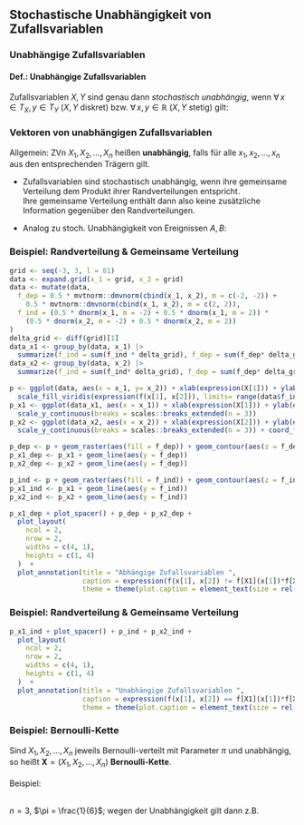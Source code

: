 ## Stochastische Unabhängigkeit von Zufallsvariablen

### Unabhängige Zufallsvariablen

::: {.block}
#### Def.: **Unabhängige Zufallsvariablen**
Zufallsvariablen $X,Y$ sind genau dann *stochastisch unabhängig*, wenn
$\forall\, x \in T_X, y \in T_Y$ ($X, Y$ diskret)
bzw. $\forall\, x,y \in \mathbb{R}$ ($X, Y$ stetig) gilt:
\begin{align*}
F_{X,Y}(x,y) & = F_X(x) \cdot F_Y(y)\\
\intertext{und damit }  f_{X,Y}(x,y) & =  f_X(x) \cdot f_Y(y) \\
\text{(bzw. }  P(X = x, Y = y) &= P(X = x) \cdot P(Y = y) \text{ im diskreten Fall.)}
\end{align*}
:::

### Vektoren von unabhängigen Zufallsvariablen

Allgemein: ZVn $X_1, X_2, ..., X_n$ heißen **unabhängig**, falls
\begin{align*}
f_{X_1, \dots, X_n}(X_1 = x_1, ..., X_n = x_n) &= \prod_{i=1}^n f_{X_i}(x_i) \\
\text{d.h. für diskrete $X_i$:}\qquad\qquad P\left(\bigcap_i (X_i = x_i)\right) &= \prod_{i=1}^n P(X_i = x_i) 
\end{align*}
für alle $x_1, x_2, ..., x_n$ aus den entsprechenden Trägern gilt.

- Zufallsvariablen sind stochastisch unabhängig, wenn ihre gemeinsame Verteilung dem Produkt 
ihrer Randverteilungen entspricht.  
 Ihre gemeinsame Verteilung enthält dann also keine zusätzliche Information gegenüber den Randverteilungen. 
 
- Analog zu stoch. Unabhängigkeit von Ereignissen $A, B$: 
\begin{align*}
A \perp B &\iff P(A\cap B) = P(A)P(B) \\ 
X \perp Y &\iff P((X(\omega) \leq x) \cap (Y(\omega) \leq y)) = P(X(\omega) \leq x)P(Y(\omega) \leq y) \qquad \forall\, x,y \\
                          &\iff F_{X,Y}(x, y) = F_X(x)F_Y(y)  \qquad \forall\, x,y  \\
                          &\iff f_{X,Y}(x, y) = f_X(x)f_Y(y)  \qquad \forall\, x,y  \\
\end{align*}


<!-- todo: bedingte dichten & def unabh über bedingte dichten einführen..? -->

### Beispiel: Randverteilung & Gemeinsame Verteilung

```r
grid <- seq(-3, 3, l = 81)
data <- expand.grid(x_1 = grid, x_2 = grid)
data <- mutate(data,
  f_dep = 0.5 * mvtnorm::dmvnorm(cbind(x_1, x_2), m = c(-2, -2)) + 
    0.5 * mvtnorm::dmvnorm(cbind(x_1, x_2), m = c(2, 2)),
  f_ind = (0.5 * dnorm(x_1, m = -2) + 0.5 * dnorm(x_1, m = 2)) * 
    (0.5 * dnorm(x_2, m = -2) + 0.5 * dnorm(x_2, m = 2))
) 
delta_grid <- diff(grid)[1]
data_x1 <- group_by(data, x_1) |> 
  summarize(f_ind = sum(f_ind * delta_grid), f_dep = sum(f_dep* delta_grid))
data_x2 <- group_by(data, x_2) |> 
  summarize(f_ind = sum(f_ind* delta_grid), f_dep = sum(f_dep* delta_grid))

p <- ggplot(data, aes(x = x_1, y= x_2)) + xlab(expression(X[1])) + ylab(expression(X[2])) + 
  scale_fill_viridis(expression(f(x[1], x[2])), limits= range(data$f_ind, data$f_dep)) + theme(legend.position = "bottom")
p_x1 <- ggplot(data_x1, aes(x = x_1)) + xlab(expression(X[1])) + ylab(expression(f[X1](x[1]))) + 
  scale_y_continuous(breaks = scales::breaks_extended(n = 3))
p_x2 <- ggplot(data_x2, aes(x = x_2)) + xlab(expression(X[2])) + ylab(expression(f[X2](x[2]))) + 
  scale_y_continuous(breaks = scales::breaks_extended(n = 3)) + coord_flip()

p_dep <- p + geom_raster(aes(fill = f_dep)) + geom_contour(aes(z = f_dep), colour = rgb(1, 1, 1, .1), bins = 20)
p_x1_dep <- p_x1 + geom_line(aes(y = f_dep))
p_x2_dep <- p_x2 + geom_line(aes(y = f_dep))

p_ind <- p + geom_raster(aes(fill = f_ind)) + geom_contour(aes(z = f_ind), colour = rgb(1, 1, 1, .1), bins = 20)
p_x1_ind <- p_x1 + geom_line(aes(y = f_ind))
p_x2_ind <- p_x2 + geom_line(aes(y = f_ind))
```

```r
p_x1_dep + plot_spacer() + p_dep + p_x2_dep +
  plot_layout(
    ncol = 2, 
    nrow = 2, 
    widths = c(4, 1),
    heights = c(1, 4)
  )  + 
  plot_annotation(title = "Abhängige Zufallsvariablen ", 
                  caption = expression(f(x[1], x[2]) != f[X1](x[1])*f[X2](x[2])),
                  theme = theme(plot.caption = element_text(size = rel(2.5))))
```

### Beispiel: Randverteilung & Gemeinsame Verteilung

```r
p_x1_ind + plot_spacer() + p_ind + p_x2_ind +
  plot_layout(
    ncol = 2, 
    nrow = 2, 
    widths = c(4, 1),
    heights = c(1, 4)
  )  + 
  plot_annotation(title = "Unabhängige Zufallsvariablen ", 
                  caption = expression(f(x[1], x[2]) == f[X1](x[1])*f[X2](x[2])),
                  theme = theme(plot.caption = element_text(size = rel(2.5))))
```

### Beispiel: Bernoulli-Kette 

Sind $X_1, X_2, ..., X_n$ jeweils Bernoulli-verteilt mit Parameter $\pi$ und unabhängig, so
heißt $\symbf{X}=(X_1, X_2, ..., X_n)$ **Bernoulli-Kette**.\
  \
Beispiel:  
  \
  
$n = 3$, $\pi = \frac{1}{6}$; wegen der Unabhängigkeit gilt dann z.B. 
\begin{align*}
P(\symbf{X} = (1, 0, 0)) &= P(X_1 = 1, X_2 = 0, X_3 = 0) \\
                         &= P(X_1 = 1) \cdot P(X_2 = 0) \cdot P(X_3 = 0)  \\
                         &= \frac{1}{6} \left(\frac{5}{6}\right)^2 = \frac{25}{216}
\end{align*}
